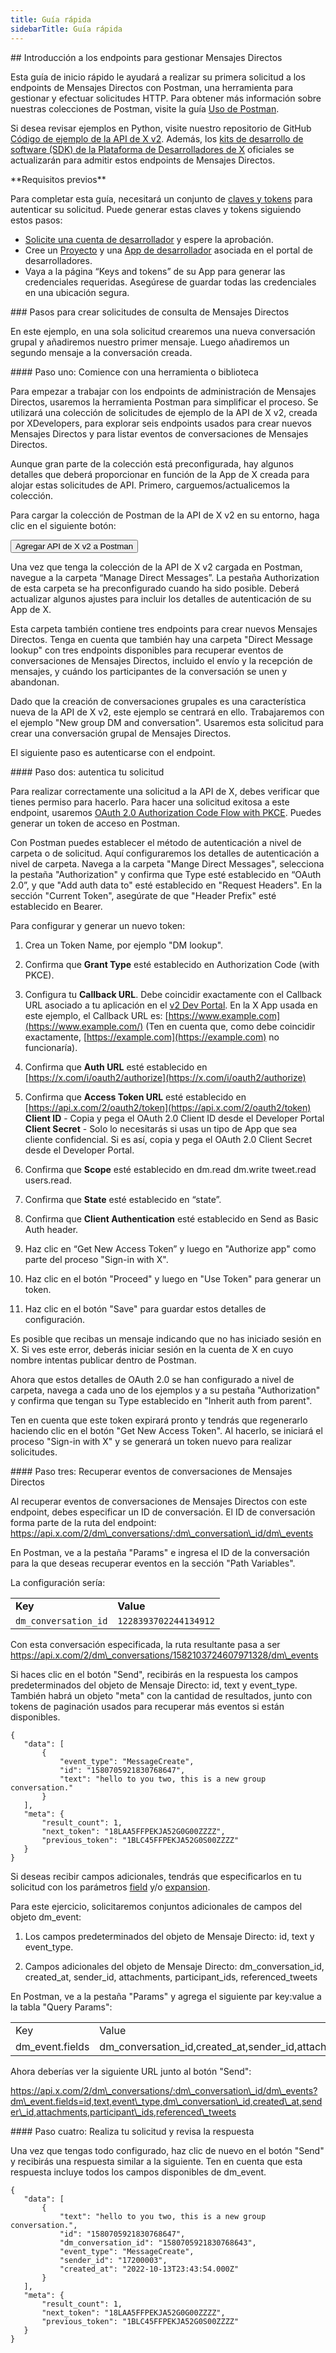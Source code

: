 ```yaml
---
title: Guía rápida
sidebarTitle: Guía rápida
---
```



<div id="getting-started-with-the-manage-direct-message-endpoints">
  ## Introducción a los endpoints para gestionar Mensajes Directos
</div>

Esta guía de inicio rápido le ayudará a realizar su primera solicitud a los endpoints de Mensajes Directos con Postman, una herramienta para gestionar y efectuar solicitudes HTTP. Para obtener más información sobre nuestras colecciones de Postman, visite la guía [Uso de Postman](/es/tutorials/postman-getting-started).

Si desea revisar ejemplos en Python, visite nuestro repositorio de GitHub [Código de ejemplo de la API de X v2](https://github.com/xdevplatform/Twitter-API-v2-sample-code). Además, los [kits de desarrollo de software (SDK) de la Plataforma de Desarrolladores de X](/es/x-api/tools-and-libraries/sdks) oficiales se actualizarán para admitir estos endpoints de Mensajes Directos.  

<Note>
  **Requisitos previos**

  Para completar esta guía, necesitará un conjunto de [claves y tokens](/es/resources/fundamentals/authentication) para autenticar su solicitud. Puede generar estas claves y tokens siguiendo estos pasos:

  - [Solicite una cuenta de desarrollador](https://developer.x.com/en/apply-for-access) y espere la aprobación.
  - Cree un [Proyecto](/es/resources/fundamentals/projects) y una [App de desarrollador](/es/resources/fundamentals/developer-apps) asociada en el portal de desarrolladores.
  - Vaya a la página “Keys and tokens” de su App para generar las credenciales requeridas. Asegúrese de guardar todas las credenciales en una ubicación segura.
</Note>

<div id="steps-to-building-direct-message-lookup-requests">
  ### Pasos para crear solicitudes de consulta de Mensajes Directos
</div>

En este ejemplo, en una sola solicitud crearemos una nueva conversación grupal y añadiremos nuestro primer mensaje. Luego añadiremos un segundo mensaje a la conversación creada.

<div id="step-one-start-with-a-tool-or-library">
  #### Paso uno: Comience con una herramienta o biblioteca
</div>

Para empezar a trabajar con los endpoints de administración de Mensajes Directos, usaremos la herramienta Postman para simplificar el proceso. Se utilizará una colección de solicitudes de ejemplo de la API de X v2, creada por XDevelopers, para explorar seis endpoints usados para crear nuevos Mensajes Directos y para listar eventos de conversaciones de Mensajes Directos.

Aunque gran parte de la colección está preconfigurada, hay algunos detalles que deberá proporcionar en función de la App de X creada para alojar estas solicitudes de API. Primero, carguemos/actualicemos la colección.

Para cargar la colección de Postman de la API de X v2 en su entorno, haga clic en el siguiente botón:

<Button href="https://app.getpostman.com/run-collection/9956214-784efcda-ed4c-4491-a4c0-a26470a67400">
  Agregar API de X v2 a Postman
</Button>

Una vez que tenga la colección de la API de X v2 cargada en Postman, navegue a la carpeta “Manage Direct Messages”. La pestaña Authorization de esta carpeta se ha preconfigurado cuando ha sido posible. Deberá actualizar algunos ajustes para incluir los detalles de autenticación de su App de X.

Esta carpeta también contiene tres endpoints para crear nuevos Mensajes Directos. Tenga en cuenta que también hay una carpeta "Direct Message lookup" con tres endpoints disponibles para recuperar eventos de conversaciones de Mensajes Directos, incluido el envío y la recepción de mensajes, y cuándo los participantes de la conversación se unen y abandonan.

Dado que la creación de conversaciones grupales es una característica nueva de la API de X v2, este ejemplo se centrará en ello. Trabajaremos con el ejemplo "New group DM and conversation". Usaremos esta solicitud para crear una conversación grupal de Mensajes Directos.

El siguiente paso es autenticarse con el endpoint.

<div id="step-two-authenticate-your-request">
  #### Paso dos: autentica tu solicitud
</div>

Para realizar correctamente una solicitud a la API de X, debes verificar que tienes permiso para hacerlo. Para hacer una solicitud exitosa a este endpoint, usaremos [OAuth 2.0 Authorization Code Flow with PKCE](es/resources/fundamentals/authentication#oauth-2-0-authorization-code-flow-with-pkce-2). Puedes generar un token de acceso en Postman. 

Con Postman puedes establecer el método de autenticación a nivel de carpeta o de solicitud. Aquí configuraremos los detalles de autenticación a nivel de carpeta. Navega a la carpeta "Mange Direct Messages", selecciona la pestaña "Authorization" y confirma que Type esté establecido en “OAuth 2.0”, y que "Add auth data to" esté establecido en "Request Headers". En la sección "Current Token", asegúrate de que "Header Prefix" esté establecido en Bearer.  

Para configurar y generar un nuevo token:

1. Crea un Token Name, por ejemplo "DM lookup".

2. Confirma que **Grant Type** esté establecido en Authorization Code (with PKCE).

3. Configura tu **Callback URL**. Debe coincidir exactamente con el Callback URL asociado a tu aplicación en el [v2 Dev Portal](https://developer.x.com/en/portal/dashboard). En la X App usada en este ejemplo, el Callback URL es: [https://www.example.com](https://www.example.com/) (Ten en cuenta que, como debe coincidir exactamente, [https://example.com](https://example.com) no funcionaría). 

4. Confirma que **Auth URL** esté establecido en [https://x.com/i/oauth2/authorize](https://x.com/i/oauth2/authorize)

5. Confirma que **Access Token URL** esté establecido en [https://api.x.com/2/oauth2/token](https://api.x.com/2/oauth2/token) **Client ID** - Copia y pega el OAuth 2.0 Client ID desde el Developer Portal
   **Client Secret** - Solo lo necesitarás si usas un tipo de App que sea cliente confidencial. Si es así, copia y pega el OAuth 2.0 Client Secret desde el Developer Portal. 

6. Confirma que **Scope** esté establecido en dm.read dm.write tweet.read users.read.

7. Confirma que **State** esté establecido en “state”.

8. Confirma que **Client Authentication** esté establecido en Send as Basic Auth header.

9. Haz clic en “Get New Access Token” y luego en "Authorize app" como parte del proceso "Sign-in with X".

10. Haz clic en el botón "Proceed" y luego en "Use Token" para generar un token. 

11. Haz clic en el botón "Save" para guardar estos detalles de configuración.

Es posible que recibas un mensaje indicando que no has iniciado sesión en X. Si ves este error, deberás iniciar sesión en la cuenta de X en cuyo nombre intentas publicar dentro de Postman.

Ahora que estos detalles de OAuth 2.0 se han configurado a nivel de carpeta, navega a cada uno de los ejemplos y a su pestaña "Authorization" y confirma que tengan su Type establecido en "Inherit auth from parent". 

Ten en cuenta que este token expirará pronto y tendrás que regenerarlo haciendo clic en el botón "Get New Access Token". Al hacerlo, se iniciará el proceso "Sign-in with X" y se generará un token nuevo para realizar solicitudes.

<div id="step-three-retrieve-direct-messages-conversation-events">
  #### Paso tres: Recuperar eventos de conversaciones de Mensajes Directos
</div>

Al recuperar eventos de conversaciones de Mensajes Directos con este endpoint, debes especificar un ID de conversación. El ID de conversación forma parte de la ruta del endpoint: https://api.x.com/2/dm\_conversations/:dm\_conversation\_id/dm\_events

En Postman, ve a la pestaña "Params" e ingresa el ID de la conversación para la que deseas recuperar eventos en la sección "Path Variables".

La configuración sería:

|     |     |
| :--- | :--- |
| **Key** | **Value** |
| `dm_conversation_id` | `1228393702244134912` |

Con esta conversación especificada, la ruta resultante pasa a ser https://api.x.com/2/dm\_conversations/1582103724607971328/dm\_events

Si haces clic en el botón "Send", recibirás en la respuesta los campos predeterminados del objeto de Mensaje Directo: id, text y event\_type. También habrá un objeto "meta" con la cantidad de resultados, junto con tokens de paginación usados para recuperar más eventos si están disponibles.

```
{
   "data": [
       {
           "event_type": "MessageCreate",
           "id": "1580705921830768647",
           "text": "hello to you two, this is a new group conversation."
       }
   ],
   "meta": {
       "result_count": 1,
       "next_token": "18LAA5FFPEKJA52G0G00ZZZZ",
       "previous_token": "1BLC45FFPEKJA52G0S00ZZZZ"
   }
}
```

Si deseas recibir campos adicionales, tendrás que especificarlos en tu solicitud con los parámetros [field](/es/x-api/fundamentals/fields) y/o [expansion](/es/x-api/fundamentals/expansions).

Para este ejercicio, solicitaremos conjuntos adicionales de campos del objeto dm\_event:

1. Los campos predeterminados del objeto de Mensaje Directo: id, text y event\_type.

2. Campos adicionales del objeto de Mensaje Directo: dm\_conversation\_id, created\_at, sender\_id, attachments, participant\_ids, referenced\_tweets

En Postman, ve a la pestaña "Params" y agrega el siguiente par key:value a la tabla "Query Params":

|     |     |
| :--- | :--- |
| Key | Value |
| dm\_event.fields | dm\_conversation\_id,created\_at,sender\_id,attachments,participant\_ids,referenced\_tweets |

Ahora deberías ver la siguiente URL junto al botón "Send":

https://api.x.com/2/dm\_conversations/:dm\_conversation\_id/dm\_events?dm\_event.fields=id,text,event\_type,dm\_conversation\_id,created\_at,sender\_id,attachments,participant\_ids,referenced\_tweets

<div id="step-four-make-your-request-and-review-your-response">
  #### Paso cuatro: Realiza tu solicitud y revisa la respuesta
</div>

Una vez que tengas todo configurado, haz clic de nuevo en el botón "Send" y recibirás una respuesta similar a la siguiente. Ten en cuenta que esta respuesta incluye todos los campos disponibles de dm\_event.

```
{
   "data": [
       {
           "text": "hello to you two, this is a new group conversation.",
           "id": "1580705921830768647",
           "dm_conversation_id": "1580705921830768643",
           "event_type": "MessageCreate",
           "sender_id": "17200003",
           "created_at": "2022-10-13T23:43:54.000Z"
       }
   ],
   "meta": {
       "result_count": 1,
       "next_token": "18LAA5FFPEKJA52G0G00ZZZZ",
       "previous_token": "1BLC45FFPEKJA52G0S00ZZZZ"
   }
}
```